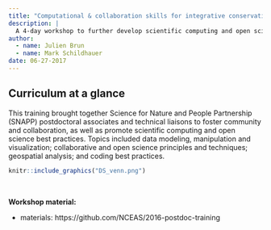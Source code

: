 ```yaml
---
title: "Computational & collaboration skills for integrative conservation science workshop"
description: |
  A 4-day workshop to further develop scientific computing and open science best practices 
author:
  - name: Julien Brun
  - name: Mark Schildhauer
date: 06-27-2017
---
```



## Curriculum at a glance

This training brought together Science for Nature and People Partnership (SNAPP) postdoctoral associates and technical liaisons to foster community and collaboration, as well as promote scientific computing and open science best practices. Topics included data modeling, manipulation and visualization; collaborative and open science principles and techniques; geospatial analysis; and coding best practices.



```r
knitr::include_graphics("DS_venn.png")
```

<br>

**Workshop material:**

- materials: https://github.com/NCEAS/2016-postdoc-training
